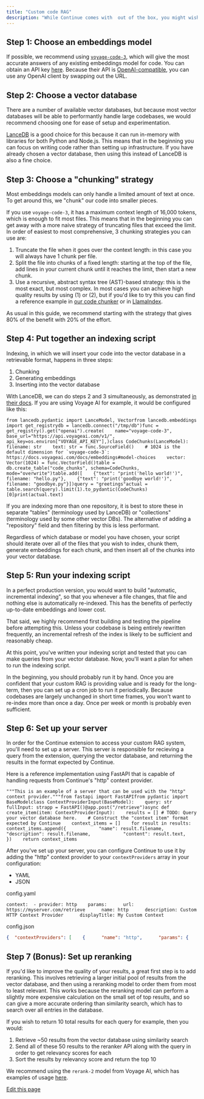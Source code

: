 ```yaml
---
title: "Custom code RAG"
description: "While Continue comes with  out of the box, you might wish to set up your own vector database and build a custom retrieval-augmented generation (RAG) system. This can allow you to access code that is not available locally, to index code a single time across all users, or to include custom logic. In this guide, we'll walk you through the steps it takes to build this."
---
```


## Step 1: Choose an embeddings model[​](#step-1-choose-an-embeddings-model "Direct link to Step 1: Choose an embeddings model")

If possible, we recommend using [`voyage-code-3`](https://docs.voyageai.com/docs/embeddings), which will give the most accurate answers of any existing embeddings model for code. You can obtain an API key [here](https://dash.voyageai.com/api-keys). Because their API is [OpenAI-compatible](https://docs.voyageai.com/reference/embeddings-api), you can use any OpenAI client by swapping out the URL.

## Step 2: Choose a vector database[​](#step-2-choose-a-vector-database "Direct link to Step 2: Choose a vector database")

There are a number of available vector databases, but because most vector databases will be able to performantly handle large codebases, we would recommend choosing one for ease of setup and experimentation.

[LanceDB](https://lancedb.github.io/lancedb/basic/) is a good choice for this because it can run in-memory with libraries for both Python and Node.js. This means that in the beginning you can focus on writing code rather than setting up infrastructure. If you have already chosen a vector database, then using this instead of LanceDB is also a fine choice.

## Step 3: Choose a "chunking" strategy[​](#step-3-choose-a-chunking-strategy "Direct link to Step 3: Choose a \"chunking\" strategy")

Most embeddings models can only handle a limited amount of text at once. To get around this, we "chunk" our code into smaller pieces.

If you use `voyage-code-3`, it has a maximum context length of 16,000 tokens, which is enough to fit most files. This means that in the beginning you can get away with a more naive strategy of truncating files that exceed the limit. In order of easiest to most comprehensive, 3 chunking strategies you can use are:

1. Truncate the file when it goes over the context length: in this case you will always have 1 chunk per file.
2. Split the file into chunks of a fixed length: starting at the top of the file, add lines in your current chunk until it reaches the limit, then start a new chunk.
3. Use a recursive, abstract syntax tree (AST)-based strategy: this is the most exact, but most complex. In most cases you can achieve high quality results by using (1) or (2), but if you'd like to try this you can find a reference example in [our code chunker](https://github.com/continuedev/continue/blob/main/core/indexing/chunk/code.ts) or in [LlamaIndex](https://docs.llamaindex.ai/en/stable/api_reference/node_parsers/code/).

As usual in this guide, we recommend starting with the strategy that gives 80% of the benefit with 20% of the effort.

## Step 4: Put together an indexing script[​](#step-4-put-together-an-indexing-script "Direct link to Step 4: Put together an indexing script")

Indexing, in which we will insert your code into the vector database in a retrievable format, happens in three steps:

1. Chunking
2. Generating embeddings
3. Inserting into the vector database

With LanceDB, we can do steps 2 and 3 simultaneously, as demonstrated [in their docs](https://lancedb.github.io/lancedb/basic/#using-the-embedding-api). If you are using Voyage AI for example, it would be configured like this:

```
from lancedb.pydantic import LanceModel, Vectorfrom lancedb.embeddings import get_registrydb = lancedb.connect("/tmp/db")func = get_registry().get("openai").create(    name="voyage-code-3",    base_url="https://api.voyageai.com/v1/",    api_key=os.environ["VOYAGE_API_KEY"],)class CodeChunks(LanceModel):    filename: str    text: str = func.SourceField()    # 1024 is the default dimension for `voyage-code-3`: https://docs.voyageai.com/docs/embeddings#model-choices    vector: Vector(1024) = func.VectorField()table = db.create_table("code_chunks", schema=CodeChunks, mode="overwrite")table.add([    {"text": "print('hello world!')", filename: "hello.py"},    {"text": "print('goodbye world!')", filename: "goodbye.py"}])query = "greetings"actual = table.search(query).limit(1).to_pydantic(CodeChunks)[0]print(actual.text)
```

<Check>
  If you are indexing more than one repository, it is best to store these in separate "tables" (terminology used by LanceDB) or "collections" (terminology used by some other vector DBs). The alternative of adding a "repository" field and then filtering by this is less performant.
</Check>

Regardless of which database or model you have chosen, your script should iterate over all of the files that you wish to index, chunk them, generate embeddings for each chunk, and then insert all of the chunks into your vector database.

## Step 5: Run your indexing script[​](#step-5-run-your-indexing-script "Direct link to Step 5: Run your indexing script")

<Check>
  In a perfect production version, you would want to build "automatic, incremental indexing", so that you whenever a file changes, that file and nothing else is automatically re-indexed. This has the benefits of perfectly up-to-date embeddings and lower cost.

  That said, we highly recommend first building and testing the pipeline before attempting this. Unless your codebase is being entirely rewritten frequently, an incremental refresh of the index is likely to be sufficient and reasonably cheap.
</Check>

At this point, you've written your indexing script and tested that you can make queries from your vector database. Now, you'll want a plan for when to run the indexing script.

In the beginning, you should probably run it by hand. Once you are confident that your custom RAG is providing value and is ready for the long-term, then you can set up a cron job to run it periodically. Because codebases are largely unchanged in short time frames, you won't want to re-index more than once a day. Once per week or month is probably even sufficient.

## Step 6: Set up your server[​](#step-6-set-up-your-server "Direct link to Step 6: Set up your server")

In order for the Continue extension to access your custom RAG system, you'll need to set up a server. This server is responsible for recieving a query from the extension, querying the vector database, and returning the results in the format expected by Continue.

Here is a reference implementation using FastAPI that is capable of handling requests from Continue's "http" context provider.

```
"""This is an example of a server that can be used with the "http" context provider."""from fastapi import FastAPIfrom pydantic import BaseModelclass ContextProviderInput(BaseModel):    query: str    fullInput: strapp = FastAPI()@app.post("/retrieve")async def create_item(item: ContextProviderInput):    results = [] # TODO: Query your vector database here.    # Construct the "context item" format expected by Continue    context_items = []    for result in results:        context_items.append({            "name": result.filename,            "description": result.filename,            "content": result.text,        })    return context_items
```

After you've set up your server, you can configure Continue to use it by adding the "http" context provider to your `contextProviders` array in your configuration:

* YAML
* JSON

config.yaml

```
context:  - provider: http    params:      url: https://myserver.com/retrieve      name: http      description: Custom HTTP Context Provider      displayTitle: My Custom Context
```

config.json

```json
{  "contextProviders": [    {      "name": "http",      "params": {        "url": "https://myserver.com/retrieve",        "title": "http",        "description": "Custom HTTP Context Provider",        "displayTitle": "My Custom Context"      }    }  ]}
```

## Step 7 (Bonus): Set up reranking[​](#step-7-bonus-set-up-reranking "Direct link to Step 7 (Bonus): Set up reranking")

If you'd like to improve the quality of your results, a great first step is to add reranking. This involves retrieving a larger initial pool of results from the vector database, and then using a reranking model to order them from most to least relevant. This works because the reranking model can perform a slightly more expensive calculation on the small set of top results, and so can give a more accurate ordering than similarity search, which has to search over all entries in the database.

If you wish to return 10 total results for each query for example, then you would:

1. Retrieve \~50 results from the vector database using similarity search
2. Send all of these 50 results to the reranker API along with the query in order to get relevancy scores for each
3. Sort the results by relevancy score and return the top 10

We recommend using the `rerank-2` model from Voyage AI, which has examples of usage [here](https://docs.voyageai.com/docs/reranker).

[Edit this page](https://github.com/continuedev/continue/tree/main/docs/docs/guides/custom-code-rag.mdx)
